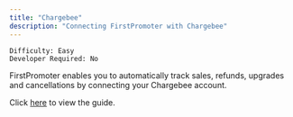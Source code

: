 ```yaml
---
title: "Chargebee"
description: "Connecting FirstPromoter with Chargebee"
---
```


`Difficulty: Easy` <br/>
`Developer Required: No`


FirstPromoter enables you to automatically track sales, refunds, upgrades and cancellations by connecting your Chargebee account.

Click [here](https://login.firstpromoter.com?redirect=%2Fintegration%2Fchargebee) to view the guide.